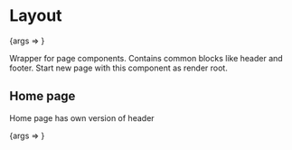 
<Meta title="Layout" component={Layout} />

# Layout

<Canvas>
  <Story name="Basic" args={{ children: 'Page content', isHome: false }}>
    {args => <Layout {...args} />}
  </Story>
</Canvas>

Wrapper for page components. Contains common blocks like header and footer. Start new page with this component as render root.

<ArgsTable />

## Home page

Home page has own version of header

<Canvas>
  <Story name="Home page" args={{ children: 'Page content', isHome: true }}>
    {args => <Layout {...args} />}
  </Story>
</Canvas>
